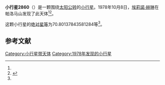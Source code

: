 {{Infobox planet
| bgcolour = #FFFFC0
| name = 2860 Pasacentennium
| symbol = 
| image = 
| caption = 
| discovery = yes
| discovery_ref = 
| discoverer = [[埃莉諾·赫琳|埃莉諾·赫琳]]
| discovery_site = [[帕洛马山|帕洛马山]] 
| discovered = 1978年10月8日
| designations = yes
| mp_name = 
| named_after = 
| alt_names = 
| mp_category = [[主带小行星|主带小行星]]
| orbit_ref = <ref name="a">[http://ssd.jpl.nasa.gov/sbdb.cgi?sstr=2860 2860 Pasacentennium] {{Wayback|url=http://ssd.jpl.nasa.gov/sbdb.cgi?sstr=2860 |date=20210209073525 }}，小行星數據庫瀏覽器（JPL Small-Body Database Browser）－[[美国国家航空航天局|美国国家航空航天局]]喷气推进实验室</ref>
| epoch = 2456400.5 (2013年4月18日更新)
| aphelion = {{convert|2.834986858472999|AU|km|3|abbr=on|lk=out}}
| perihelion = {{convert|1.830819004974305|AU|km|3|abbr=on}}
| semimajor = {{convert|2.332902931723652|AU|km|3|abbr=on}}
| eccentricity = 0.215218524
| period = 1301.497776 [[日|日]]<br />3.56[[儒略年|儒略年]]
| avg_speed = 
| inclination = 22.6774580083905
| asc_node = 334.5283174896289
| mean_anomaly = 
| arg_peri = 70.80137843581284
| satellites = 
| physical_characteristics = yes
| dimensions = 
| mass = 
| density = 
| surface_grav = 
| escape_velocity = 
| sidereal_day = 
| axial_tilt = 
| pole_ecliptic_lat = 
| pole_ecliptic_lon = 
| albedo = 
| temperatures= 
| temp_name1 = 
| mean_temp_1 = 
| max_temp_1 = 
| temp_name2 = 
| max_temp_2 = 
| spectral_type = 
| abs_magnitude = 70.80137843581284
}}

'''小行星2860'''（{{lang-en|2860 Pasacentennium}}）是一颗围绕[[太阳|太阳]][[公转|公转]]的[[小行星|小行星]]。1978年10月8日，[[埃莉諾·赫琳|埃莉諾·赫琳]]在帕洛马山发现了此天体<ref name="a" /><ref>{{cite news|title=小行星列表|url=http://cfa-www.harvard.edu/iau/lists/NumberedMPs.txt|accessdate=2013-07-08|newspaper=哈佛大学|archive-date=2008-05-17|archive-url=https://web.archive.org/web/20080517010638/http://cfa-www.harvard.edu/iau/lists/NumberedMPs.txt|dead-url=no}}</ref>。

这颗小行星的[[绝对星等|绝对星等]]为70.80137843581284等<ref name="a" />。

==参考文献==
{{reflist}}
{{Minor Planet Number|[[小行星2859|小行星2859]]|[[小行星2861|小行星2861]]}}

{{小天体}}

[[Category:小行星带天体|Category:小行星带天体]]
[[Category:1978年发现的小行星|Category:1978年发现的小行星]]

{{asteroid-stub}}